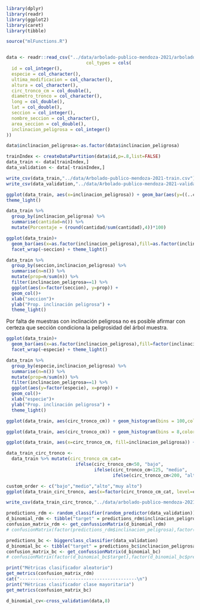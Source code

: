 ```r
library(dplyr)
library(readr)
library(ggplot2)
library(caret)
library(tibble)

source("mlFunctions.R")


data <- readr::read_csv("../data/arbolado-publico-mendoza-2021/arbolado-mza-dataset.csv",
                              col_types = cols(
  id = col_integer(),
  especie = col_character(),
  ultima_modificacion = col_character(),
  altura = col_character(),
  circ_tronco_cm = col_double(),
  diametro_tronco = col_character(),
  long = col_double(),
  lat = col_double(),
  seccion = col_integer(),
  nombre_seccion = col_character(),
  area_seccion = col_double(),
  inclinacion_peligrosa = col_integer()
))

data$inclinacion_peligrosa<-as.factor(data$inclinacion_peligrosa)

trainIndex <- createDataPartition(data$id,p=.8,list=FALSE)
data_train <- data[trainIndex,]
data_validation <- data[-trainIndex,]

write_csv(data_train,"../data/Arbolado-publico-mendoza-2021-train.csv")
write_csv(data_validation,"../data/Arbolado-publico-mendoza-2021-validation.csv")
```

```r
ggplot(data_train, aes(x=inclinacion_peligrosa)) + geom_bar(aes(y=((..count..)/sum(..count..))*100)) + ylab("% Árboles") +
theme_light()
```
``` r
data_train %>%
  group_by(inclinacion_peligrosa) %>%
  summarise(cantidad=n()) %>%
  mutate(Porcentaje = (round(cantidad/sum(cantidad),4))*100)

```

```r
ggplot(data_train)+
  geom_bar(aes(x=as.factor(inclinacion_peligrosa),fill=as.factor(inclinacion_peligrosa)   ))+
  facet_wrap(~seccion) + theme_light()
```

```r
data_train %>%
  group_by(seccion,inclinacion_peligrosa) %>%
  summarise(n=n()) %>%
  mutate(prop=n/sum(n)) %>%
  filter(inclinacion_peligrosa==1) %>%
  ggplot(aes(x=factor(seccion), y=prop)) +
  geom_col()+
  xlab("seccion")+
  ylab("Prop. inclinación peligrosa") +
  theme_light()
```
Por falta de muestras con inclinación peligrosa no es posible afirmar con certeza que sección condiciona la peligrosidad del árbol muestra.

```r
ggplot(data_train)+
  geom_bar(aes(x=as.factor(inclinacion_peligrosa),fill=factor(inclinacion_peligrosa)))+
  facet_wrap(~especie) + theme_light()
```
```r
data_train %>%
  group_by(especie,inclinacion_peligrosa) %>%
  summarise(n=n()) %>%
  mutate(prop=n/sum(n)) %>%
  filter(inclinacion_peligrosa==1) %>%
  ggplot(aes(y=factor(especie), x=prop)) +
  geom_col()+
  xlab("especie")+
  ylab("Prop. inclinación peligrosa") +
  theme_light()
```


```r
ggplot(data_train, aes(circ_tronco_cm)) + geom_histogram(bins = 100,color="black", size=0.2, fill="lightblue") + theme_light() + scale_x_continuous(n.breaks = 25)
```
```r
ggplot(data_train, aes(circ_tronco_cm)) + geom_histogram(bins = 8,color="black", size=0.2, fill="lightblue") + theme_light() + scale_x_continuous(n.breaks = 20)
```
```r
ggplot(data_train, aes(x=circ_tronco_cm, fill=inclinacion_peligrosa)) + geom_histogram(bins = 40, size=0.2, color="#e9ecef", alpha=0.5, position="identity") +scale_fill_manual(values=c("#69b3a2", "#404080")) +scale_x_continuous(n.breaks = 20) + theme(axis.text.x = element_text(angle=90))
```
```r
data_train_circ_tronco <-
  data_train %>% mutate(circ_tronco_cm_cat=
                          ifelse(circ_tronco_cm<50, "bajo",
                                 ifelse(circ_tronco_cm<125, "medio",
                                        ifelse(circ_tronco_cm<200, "alto", "muy alto"))))

custom_order <- c("bajo","medio","alto","muy alto")
ggplot(data_train_circ_tronco, aes(x=factor(circ_tronco_cm_cat, level=custom_order))) + geom_bar() + theme_light() +xlab("Categoría de circ. tronco (cm)")


```

```r
write_csv(data_train_circ_tronco,"../data/arbolado-publico-mendoza-2021-circ_tronco_cm-train.csv")
```

```r
predictions_rdm <- random_classifier(random_predictor(data_validation))
d_binomial_rdm <- tibble("target" = predictions_rdm$inclinacion_peligrosa, "prediction" = predictions_rdm$prediction_class)
confusion_matrix_rdm <- get_confussionMatrix(d_binomial_rdm)
# confusionMatrix(factor(predictions_rdm$inclinacion_peligrosa),factor(predictions_rdm$prediction_class))
```

```r
predictions_bc <- biggerclass_classifier(data_validation)
d_binomial_bc <- tibble("target" = predictions_bc$inclinacion_peligrosa, "prediction" = predictions_bc$prediction_class)
confusion_matrix_bc <- get_confussionMatrix(d_binomial_bc)
# confusionMatrix(factor(d_binomial_bc$target),factor(d_binomial_bc$prediction))
```

```r
print("Métricas clasificador aleatorio")
get_metrics(confusion_matrix_rdm)
cat("--------------------------------------------\n")
print("Métricas clasificador clase mayoritaria")
get_metrics(confusion_matrix_bc)

```

```r

d_binomial_cv<-cross_validation(data,8)
 
```
